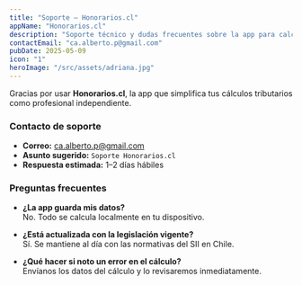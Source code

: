```yaml
---
title: "Soporte – Honorarios.cl"
appName: "Honorarios.cl"
description: "Soporte técnico y dudas frecuentes sobre la app para calcular boletas de honorarios en Chile."
contactEmail: "ca.alberto.p@gmail.com"
pubDate: 2025-05-09
icon: "1"
heroImage: "/src/assets/adriana.jpg"
---
```


Gracias por usar **Honorarios.cl**, la app que simplifica tus cálculos tributarios como profesional independiente.

### Contacto de soporte

- **Correo:** ca.alberto.p@gmail.com  
- **Asunto sugerido:** `Soporte Honorarios.cl`  
- **Respuesta estimada:** 1–2 días hábiles

### Preguntas frecuentes

- **¿La app guarda mis datos?**  
  No. Todo se calcula localmente en tu dispositivo.

- **¿Está actualizada con la legislación vigente?**  
  Sí. Se mantiene al día con las normativas del SII en Chile.

- **¿Qué hacer si noto un error en el cálculo?**  
  Envíanos los datos del cálculo y lo revisaremos inmediatamente.
